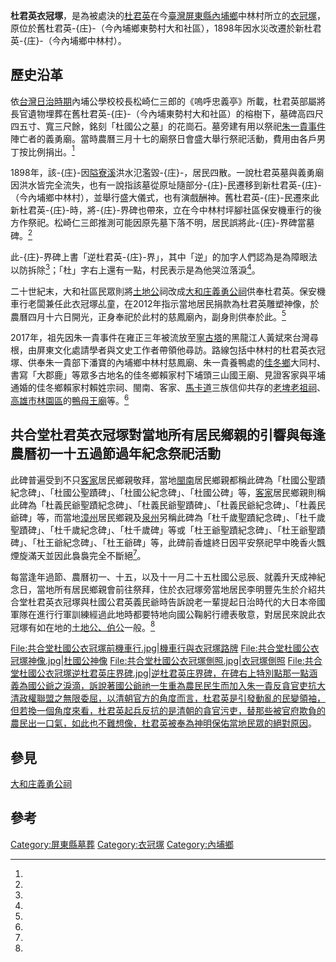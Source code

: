 {{coord|22.663006|120.598984|display=title}}
{{東亞廟宇
| name = 共合堂杜國公衣冠塚
| img =File:共合堂杜國公衣冠塚正面.jpg
| img_capt = 
| image_width = 250px
| location = {{ROC-TWN}}[[屏東縣|屏東縣]][[內埔鄉|內埔鄉]]中林村坪腳社區保安機車行後方（地址：中林路1277-1279中間的巷子）
| god =杜國公
| type = 
| struct = 
| open_year =
| cere_date =農曆十一月二十五
| cultural_collection= 
|}}
'''杜君英衣冠塚'''，是為被處決的[[杜君英|杜君英]]在今[[臺灣|臺灣]][[屏東縣|屏東縣]][[內埔鄉|內埔鄉]]中林村所立的[[衣冠塚|衣冠塚]]，原位於舊杜君英-{庄}-（今內埔鄉東勢村大和社區），1898年因水災改遷於新杜君英-{庄}-（今內埔鄉中林村）。

==歷史沿革==
依[[台灣日治時期|台灣日治時期]]內埔公學校校長松崎仁三郎的《嗚呼忠義亭》所載，杜君英部屬將長官遺物埋葬在舊杜君英-{庄}-（今內埔東勢村大和社區）的榕樹下，墓碑高四尺四五寸、寬三尺餘，銘刻「杜國公之墓」的花崗石。墓旁建有用以祭祀[[朱一貴事件|朱一貴事件]]陣亡者的義勇廟。當時農曆三月十七的廟祭日會盛大舉行祭祀活動，費用由各戶男丁按比例捐出。<ref name="謝貴文"/>

1898年，該-{庄}-因[[隘寮溪|隘寮溪]]洪水氾濫毀-{庄}-，居民四散。一說杜君英墓與義勇廟因洪水皆完全流失，也有一說指該墓從原址隨部分-{庄}-民遷移到新杜君英-{庄}-（今內埔鄉中林村），並舉行盛大儀式，也有演戲酬神。舊杜君英-{庄}-民遷來此新杜君英-{庄}-時，將-{庄}-界碑也帶來，立在今中林村坪腳社區保安機車行的後方作祭祀。松崎仁三郎推測可能因原先墓下落不明，居民誤將此-{庄}-界碑當墓碑。<ref name="謝貴文"/>

此-{庄}-界碑上書「逆杜君英-{庄}-界」，其中「逆」的加字人們認為是為障眼法以防拆除<ref name="王榮信"/>；「杜」字右上還有一點，村民表示是為他哭泣落淚<ref name="郭靜慧"/>。

二十世紀末，大和社區民眾則將[[土地公|土地公]]祠改成[[大和庄義勇公祠|大和庄義勇公祠]]供奉杜君英。保安機車行老闆兼任此衣冠塚乩童，在2012年指示當地居民捐款為杜君英雕塑神像，於農曆四月十六日開光，正身奉祀於此村的慈鳳廟內，副身則供奉於此。<ref name="謝貴文"/>

2017年，祖先因朱一貴事件在雍正三年被流放至[[寧古塔|寧古塔]]的黑龍江人黃斌來台灣尋根，由屏東文化處請學者與文史工作者帶領他尋訪。路線包括中林村的杜君英衣冠塚、供奉朱一貴部下潘寶的內埔鄉中林村慈鳳廟、朱一貴養鴨處的[[佳冬鄉|佳冬鄉]]大同村、書寫「大郡鹿」等眾多古地名的佳冬鄉賴家村下埔頭三山國王廟、見證客家與平埔通婚的佳冬鄉賴家村賴姓宗祠、閩南、客家、[[馬卡道|馬卡道]]三族信仰共存的[[老埤老祖祠|老埤老祖祠]]、[[高雄市|高雄市]][[林園區|林園區]]的[[鴨母王廟|鴨母王廟]]等。<ref name="郭芷瑄"/>

==共合堂杜君英衣冠塚對當地所有居民鄉親的引響與每逢農曆初一十五過節過年紀念祭祀活動==
此碑普遍受到不只[[臺灣客家人|客家]]居民鄉親敬拜，當地[[臺灣閩南人|閩南]]居民鄉親都稱此碑為「杜國公聖蹟紀念碑」、「杜國公聖蹟碑」、「杜國公紀念碑」、「杜國公碑」等，[[臺灣客家人|客家]]居民鄉親則稱此碑為「杜義民爺聖蹟紀念碑」、「杜義民爺聖蹟碑」、「杜義民爺紀念碑」、「杜義民爺碑」等，而當地[[臺灣漳州人|漳州]]居民鄉親及[[臺灣泉州人|泉州]]另稱此碑為「杜千歲聖蹟紀念碑」、「杜千歲聖蹟碑」、「杜千歲紀念碑」、「杜千歲碑」等或「杜王爺聖蹟紀念碑」、「杜王爺聖蹟碑」、「杜王爺紀念碑」、「杜王爺碑」等，此碑前香爐終日因平安祭祀早中晚香火飄煙旋滿天並因此裊裊完全不斷絕<ref name="鄭浩"/>。

每當逢年過節、農曆初一、十五，以及十一月二十五杜國公忌辰、就義升天成神紀念日，當地所有居民鄉親會前往祭拜，住於衣冠塚旁當地居民李明豐先生於介紹共合堂杜君英衣冠塚與杜國公君英義民爺時告訴說老一輩提起日治時代的大日本帝國軍隊在進行行軍訓練經過此地時都要特地向國公鞠躬行禮表敬意，對居民來說此衣冠塚有如在地的[[土地公|土地公、伯公]]一般。<ref name="郭靜慧"/>
<gallery>
File:共合堂杜國公衣冠塚前機車行.jpg|機車行與衣冠塚路牌
File:共合堂杜國公衣冠塚神像.jpg|杜國公神像
File:共合堂杜國公衣冠塚側照.jpg|衣冠塚側照
File:共合堂杜國公衣冠塚逆杜君英庄界碑.jpg|逆杜君英庄界碑，在碑右上特別點那一點涵義為國公爺之淚滴，訴說著國公爺祂一生重為農民民生而加入朱一貴反貪官吏抗大清政權聯盟之無限委屈，以清朝官方的角度而言，杜君英是引發動亂的民變領袖，但若換一個角度來看，杜君英起兵反抗的是清朝的貪官污吏，替那些被官府欺負的農民出一口氣，如此也不難想像，杜君英被奉為神明保佑當地民眾的絕對原因。
</gallery>

==參見==
[[大和庄義勇公祠|大和庄義勇公祠]]

== 參考 ==
{{Reflist|35em|refs =

<ref name="謝貴文">{{cite book |author=謝貴文|chapter=〈尋找朱一貴的有關遺跡〉|title=《內門鴨母王朱一貴》|date=2015-09-04|publisher=玉山社 |volume=|location=臺灣|language=zh-tw|isbn=9789860456387}}</ref>

<ref name="郭芷瑄">{{Cite news|url=http://www.cna.com.tw/news/aloc/201703290280-1.aspx|title=祖先來自台灣 黑龍江人黃斌訪屏尋根|author=郭芷瑄|language=zh-tw|publisher=《中央日報》|date=2017-03-29|accessdate=2017-08-16|archive-date=2017-08-16|archive-url=https://web.archive.org/web/20170816062907/http://www.cna.com.tw/news/aloc/201703290280-1.aspx|dead-url=no}}</ref>

<ref name="王榮信">{{Cite news|url=http://www.twtimes.com.tw/index.php?page=news&nid=198324|title=六堆祭拜杜君英　盼還歷史真相|author=王榮信|language=zh-tw|publisher=《台灣日報》|date=2011-10-09|accessdate=2016-07-12|archive-date=2019-06-07|archive-url=https://web.archive.org/web/20190607170749/http://www.twtimes.com.tw/index.php?page=news&nid=198324|dead-url=yes}}</ref>

<ref name="郭靜慧">{{Cite news|url=http://news.ltn.com.tw/news/local/paper/267933|title=〈南部〉杜君英衣冠塚 百年香火不斷|author=郭靜慧|language=zh-tw|publisher=《自由時報》|date=2008-12-23|accessdate=2016-07-12|archive-date=2019-06-17|archive-url=https://web.archive.org/web/20190617010825/https://news.ltn.com.tw/news/local/paper/267933|dead-url=no}}</ref>

<ref name="鄭浩">{{cite journal |author=鄭浩|title=〈保護家園的鄉勇組織── 六堆的故事〉|journal=《六堆風雲》|issue=第30期|date=1991-11|publisher=六堆風雲雜誌社|location=台灣|language=zh-tw}}</ref>

}}
{{commonscat|Du Junying 's Tomb}}
[[Category:屏東縣墓葬|Category:屏東縣墓葬]]
[[Category:衣冠塚|Category:衣冠塚]]
[[Category:內埔鄉|Category:內埔鄉]]